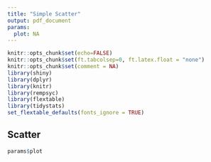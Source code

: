 ```yaml
---
title: "Simple Scatter"
output: pdf_document
params:
  plot: NA
---
```


```r
knitr::opts_chunk$set(echo=FALSE)
knitr::opts_chunk$set(ft.tabcolsep=0, ft.latex.float = "none")
knitr::opts_chunk$set(comment = NA)
library(shiny)
library(dplyr)
library(knitr)
library(rempsyc)
library(flextable)
library(tidystats)
set_flextable_defaults(fonts_ignore = TRUE)
```

## Scatter

```r
params$plot
```
